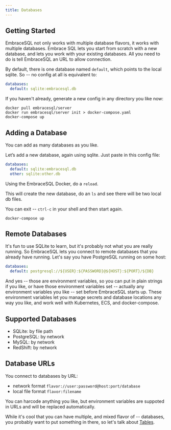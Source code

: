 ```yaml
---
title: Databases
---
```


## Getting Started

EmbraceSQL not only works with multiple database flavors, it works with multiple databases. Embrace SQL lets you start from scratch with a new database, and lets you work with your existing databases. All you need to do is tell EmbraceSQL an URL to allow connection.

By default, there is one database named `default`, which points to the local sqlite. So -- no config at all is equivalent to:

```yaml title="embracesql.yaml"
databases:
  default: sqlite:embracesql.db
```

If you haven't already, generate a new config in any directory you like now:

```shell
docker pull embracesql/server
docker run embracesql/server init > docker-compose.yaml
docker-compose up
```

## Adding a Database

You can add as many databases as you like.

Let’s add a new database, again using sqlite. Just paste in this config file:

```yml title="embracesql.yaml"
databases:
  default: sqlite:embracesql.db
  other: sqlite:other.db
```

Using the EmbraceSQL Docker, do a `reload`.

This will create the new database, do an `ls` and see there will be two local db files.

You can exit -- `ctrl-c` in your shell and then start again.

```shell
docker-compose up
```

## Remote Databases

It's fun to use SQLite to learn, but it's probably not what you are really running. So EmbraceSQL lets you connect to remote databases that you already have running. Let's say you have PostgreSQL running on some host:

```yaml title="embracesql.yaml"
databases:
  default: postgresql://${USER}:${PASSWORD}@${HOST}:${PORT}/${DB}
```

And yes -- those are environment variables, so you can put in plain strings if you like, or have those environment variables set -- actually any environment variables you like -- set before EmbraceSQL starts up. These environment variables let you manage secrets and database locations any way you like, and work well with Kubernetes, ECS, and docker-compose.

## Supported Databases

- SQLite: by file path
- PostgreSQL: by network
- MySQL: by network
- RedShift: by network

## Database URLs

You connect to databases by URL:

- network format `flavor://user:password@host:port/database`
- local file format `flavor:filename`

You can harcode anything you like, but environment variables are suppoted in URLs and will be replaced automatically.

While it's cool that you can have multiple, and mixed flavor of -- databases, you probably want to put something in there, so let's talk about [Tables](./tables).
